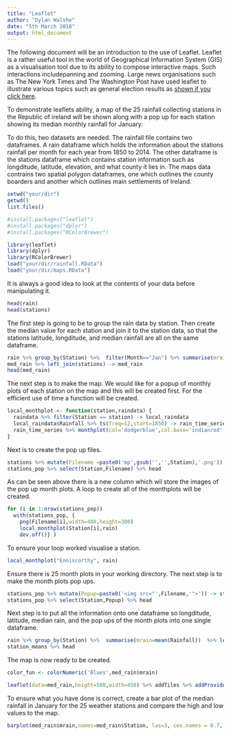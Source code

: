 ```yaml
---
title: "Leaflet"
author: "Dylan Walshe"
date: "5th March 2018"
output: html_document
---
```


The following document will be an introduction to the use of Leaflet. Leaflet is a rather useful tool in the world of Geographical Information System (GIS) as a visualisation tool due to its ability to compose interactive maps. Such interactions includepanning and zooming. Large news organisations such as The New York Times and The Washington Post have used leaflet to illustrate various topics such as general election results as [shown if you click here](http://www.nytimes.com/projects/elections/2013/nyc-primary/mayor/map.html).

To demonstrate leaflets ability, a map of the 25 rainfall collecting stations in the Republic of ireland will be shown along with a pop up for each station showing its median monthly rainfall for January. 

To do this, two datasets are needed. The rainfall file contains two dataframes. A rain dataframe which holds the information about the stations rainfall per month for each year from 1850 to 2014. The other dataframe is the stations dataframe which contains station information such as longditude, latitude, elevation, and what county it lies in. The maps data contrains two spatial polygon dataframes, one which outlines the county boarders and another which outlines main settlements of Ireland.


```r
setwd("your/dir")
getwd()
list.files()

#install.packages("leaflet")
#install.packages("dplyr")
#install.packages("RColorBrewer")

library(leaflet)
library(dplyr)
library(RColorBrewer)
load("your/dir/rainfall.RData")
load("your/dir/maps.RData")
```

It is always a good idea to look at the contents of your data before manipulating it.

```r
head(rain)
head(stations)

```

The first step is going to be to group the rain data by station. Then create the median value for each station and join it to the station data, so that the stations latitude, longditude, and median rainfall are all on the same dataframe.

```r
rain %>% group_by(Station) %>%  filter(Month=="Jan") %>% summarise(mrain=median(Rainfall))->med_rain
med_rain %>% left_join(stations) -> med_rain
head(med_rain)
```

The next step is to make the map. We would like for a popup of monthly plots of each station on the map and this will be created first. For the efficient use of time a function will be created.

```r
local_monthplot <- function(station,raindata) {
  raindata %>% filter(Station == station) -> local_raindata
  local_raindata$Rainfall %>% ts(freq=12,start=1850) -> rain_time_series
  rain_time_series %>% monthplot(col='dodgerblue',col.base='indianred',lwd.base=3, ylab="Rainfall (mm)", xlab="Month")
}
```

Next is to create the pop up files.

```r
stations %>% mutate(Filename =paste0('mp',gsub('','',Station),'.png')) -> stations_pop
stations_pop %>% select(Station,Filename) %>% head
```

As can be seen above there is a new column which wil store the images of the pop up month plots. A loop to create all of the monthplots will be created.

```r
for (i in 1:nrow(stations_pop))
  with(stations_pop, {
    png(Filename[i],width=400,height=300)
    local_monthplot(Station[i],rain)
    dev.off()} )

```

To ensure your loop worked visualise a station.

```r
local_monthplot("Enniscorthy", rain)
```

Ensure there is 25 month plots in your working directory. The next step is to make the month plots pop ups. 

```r
stations_pop %>% mutate(Popup=paste0('<img src="',Filename,'">')) -> stations_pop
stations_pop %>% select(Station,Popup) %>% head
```

Next step is to put all the information onto one dataframe so longditude, latitude, median rain, and the pop ups of the month plots into one single dataframe.

```r
rain %>% group_by(Station) %>%  summarise(mrain=mean(Rainfall))  %>% left_join(stations_pop)  %>% select(Long,Lat,mrain,Popup) -> station_means
station_means %>% head
```

The map is now ready to be created.

```r
color_fun <- colorNumeric('Blues',med_rain$mrain)

leaflet(data=med_rain,height=500,width=450) %>% addTiles %>% addProviderTiles('Esri.WorldImagery') %>% setView(-8,53.5,6) %>% addCircleMarkers(fillColor=color_fun(med_rain$mrain), weight=3, fillOpacity = 0.8,popup=station_means$Popup) %>% addLegend(pal=color_fun,values=med_rain$mrain,title="Rainfall",position='bottomright')
```

To ensure what you have done is correct, create a bar plot of the median rainfall in January for the 25 weather stations and compare the high and low values to the map.

```r
barplot(med_rain$mrain,names=med_rain$Station, las=3, cex.names = 0.7, ylim=c(0,200), col='dodgerblue', ylab = "Rainfall (mm)", main = "Median rainfall for January for Irish weather stations")
```
